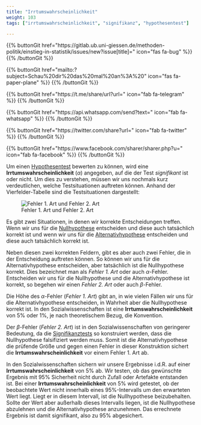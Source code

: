 ```yaml
---
title: "Irrtumswahrscheinlichkeit"
weight: 103
tags: ["irrtumswahrscheinlichkeit", "signifikanz", "hypothesentest"]

---
```


{{% buttonGit href=\"https\:\/\/gitlab.ub.uni-giessen.de\/methoden-politik\/einstieg-in-statistik\/issues\/new?issue[title]=\" icon=\"fas fa-bug\" %}} {{% /buttonGit %}} 

{{% buttonGit href=\"mailto\:?subject=Schau\%20dir\%20das\%20mal\%20an\%3A\%20\" icon=\"fas fa-paper-plane\" %}} {{% /buttonGit %}}

{{% buttonGit href=\"https\:\/\/t.me\/share\/url?url=\" icon=\"fab fa-telegram\" %}} {{% /buttonGit %}}

{{% buttonGit href=\"https\:\/\/api.whatsapp.com\/send?text=\" icon=\"fab fa-whatsapp\" %}} {{% /buttonGit %}}

{{% buttonGit href=\"https\:\/\/twitter.com\/share?url=\" icon=\"fab fa-twitter\" %}} {{% /buttonGit %}}

{{% buttonGit href=\"https\:\/\/www.facebook.com\/sharer\/sharer.php?u=\" icon=\"fab fa-facebook\" %}} {{% /buttonGit %}}

Um einen [Hypothesentest](../../glossar/signifikanztest/index.html) bewerten zu können, wird eine **Irrtumswahrscheinlichkeit** ($\alpha$) angegeben, auf die der Test *signifikant* ist oder nicht. Um dies zu verstehen, müssen wir uns nochmals kurz verdeutlichen, welche Testsituationen auftreten können. Anhand der Vierfelder-Tabelle sind die Testsituationen dargestellt:

![Fehler 1. Art und Fehler 2. Art](../images/fehlertabelle.png)

Es gibt zwei Situationen, in denen wir korrekte Entscheidungen treffen. Wenn wir uns für die [Nullhypothese](../../glossar/nullhypothese/index.html) entscheiden und diese auch tatsächlich korrekt ist und wenn wir uns für die [Alternativhypothese](../../glossar/alternativhypothese/index.html) entscheiden und diese auch tatsächlich korrekt ist.

Neben diesen zwei korrekten Feldern, gibt es aber auch zwei Fehler, die in der Entscheidung auftreten können. So können wir uns für die Alternativhypothese entscheiden, aber tatsächlich ist die Nullhypothese korrekt. Dies bezeichnet man als *Fehler 1. Art* oder auch $\alpha$-Fehler. Entscheiden wir uns für die Nullhypothese und die Alternativhypothese ist korrekt, so begehen wir einen *Fehler 2. Art* oder auch $\beta$-Fehler.

Die Höhe des $\alpha$-Fehler (*Fehler 1. Art*) gibt an, in wie vielen Fällen wir uns für die Alternativhypothese entscheiden, in Wahrheit aber die Nullhypothese korrekt ist. In den Sozialwissenschaften ist eine **Irrtumswahrscheinlichkeit** von $5\%$ oder $1\%$, je nach theoretischem Bezug, die Konvention.

Der $\beta$-Fehler (*Fehler 2. Art*) ist in den Sozialwissenschaften von geringerer Bedeutung, da die [Signifikanztests](../../glossar/signifikanztest/index.html) so konstruiert werden, dass die Nullhypothese falsifiziert werden muss. Somit ist die Alternativhypothese die prüfende Größe und gegen einen Fehler in dieser Konstruktion sichert die **Irrtumswahrscheinlichkeit** vor einem Fehler 1. Art ab.

In den Sozialwissenschaften sichern wir unsere Ergebnisse i.d.R. auf einer **Irrtumswahrscheinlichkeit** von $5\%$ ab. Wir testen, ob das gewünschte Ergebnis mit $95\%$ Sicherheit nicht durch Zufall oder Artefakte entstanden ist. Bei einer **Irrtumswahrscheinlichkeit** von $5\%$ wird getestet, ob der beobachtete Wert nicht innerhalb eines $95\%$-Intervalls um den erwarteten Wert liegt. Liegt er in diesem Intervall, ist die Nullhypothese beizubehalten. Sollte der Wert aber außerhalb dieses Intervalls liegen, ist die Nullhypothese abzulehnen und die Alternativhypothese anzunehmen. Das errechnete Ergebnis ist damit signifikant, also zu $95\%$ abgesichert.